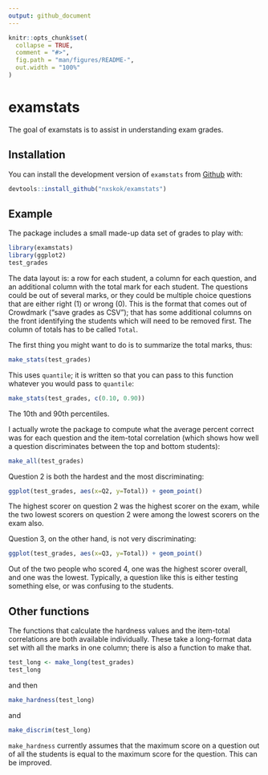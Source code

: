 ```yaml
---
output: github_document
---
```


<!-- README.md is generated from README.Rmd. Please edit that file -->

```r
knitr::opts_chunk$set(
  collapse = TRUE,
  comment = "#>",
  fig.path = "man/figures/README-",
  out.width = "100%"
)
```

# examstats

<!-- badges: start -->
<!-- badges: end -->

The goal of examstats is to assist in understanding exam grades.

## Installation

You can install the development version of `examstats` from [Github](https://github.com/nxskok/examstats) with:

``` r
devtools::install_github("nxskok/examstats")
```

## Example

The package includes a small made-up data set of grades to play with:

```r
library(examstats)
library(ggplot2)
test_grades
```

The data layout is: a row for each student, a column for each question, and an additional column with the total mark for each student. The questions could be out of several marks, or they could be multiple choice questions that are either right (1) or wrong (0). This is the format that comes out of Crowdmark ("save grades as CSV"); that has some additional columns on the front identifying the students which will need to be removed first. The column of totals has to be called `Total`. 

The first thing you might want to do is to summarize the total marks, thus:

```r
make_stats(test_grades)
```

This uses `quantile`; it is written so that you can pass to this function whatever you would pass to `quantile`:

```r
make_stats(test_grades, c(0.10, 0.90))
```

The 10th and 90th percentiles.

I actually wrote the package to compute what the average percent correct was for each question and the item-total correlation (which shows how well a question discriminates between the top and bottom students):

```r
make_all(test_grades)
```

Question 2 is both the hardest and the most discriminating:

```r
ggplot(test_grades, aes(x=Q2, y=Total)) + geom_point()
```

The highest scorer on question 2 was the highest scorer on the exam, while the two lowest scorers on question 2 were among the lowest scorers on the exam also.

Question 3, on the other hand, is not very discriminating:

```r
ggplot(test_grades, aes(x=Q3, y=Total)) + geom_point()
```

Out of the two people who scored 4, one was the highest scorer overall, and one was the lowest. Typically, a question like this is either testing something else, or was confusing to the students.

## Other functions

The functions that calculate the hardness values and the item-total correlations are both available individually. These take a long-format data set with all the marks in one column; there is also a function to make that.

```r
test_long <- make_long(test_grades)
test_long
```

and then

```r
make_hardness(test_long)
```

and

```r
make_discrim(test_long)
```

`make_hardness` currently assumes that the maximum score on a question out of all the students is equal to the maximum score for the question. This can be improved.

